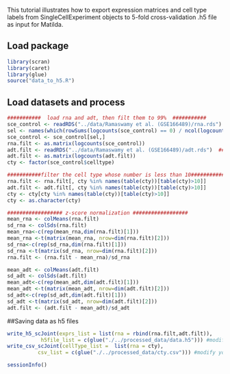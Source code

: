 This tutorial illustrates how to export expression matrices and cell type labels from SingleCellExperiment objects to 5-fold cross-validation .h5 file as input for Matilda.

## Load package
```r
library(scran)
library(caret)
library(glue)
source("data_to_h5.R")
```

## Load datasets and process 
```r
###########  load rna and adt, then filt them to 99%  ###########
sce_control <- readRDS("../data/Ramaswamy et al. (GSE166489)/rna.rds") ##modify your path here
sel <- names(which(rowSums(logcounts(sce_control) == 0) / ncol(logcounts(sce_control)) < 0.99))
sce_control <- sce_control[sel,]
rna.filt <- as.matrix(logcounts(sce_control))
adt.filt <- readRDS("../data/Ramaswamy et al. (GSE166489)/adt.rds")  ##modify your path here
adt.filt <- as.matrix(logcounts(adt.filt))
cty <- factor(sce_control$celltype)

###########filter the cell type whose number is less than 10###########
rna.filt <- rna.filt[, cty %in% names(table(cty))[table(cty)>10]]
adt.filt <- adt.filt[, cty %in% names(table(cty))[table(cty)>10]]
cty <- cty[cty %in% names(table(cty))[table(cty)>10]]
cty <- as.character(cty)

################## z-score normalization ##################
mean_rna <- colMeans(rna.filt)
sd_rna <- colSds(rna.filt)
mean_rna<-c(rep(mean_rna,dim(rna.filt)[1]))
mean_rna <-t(matrix(mean_rna, nrow=dim(rna.filt)[2]))
sd_rna<-c(rep(sd_rna,dim(rna.filt)[1]))
sd_rna <-t(matrix(sd_rna, nrow=dim(rna.filt)[2]))
rna.filt <- (rna.filt - mean_rna)/sd_rna

mean_adt <- colMeans(adt.filt)
sd_adt <- colSds(adt.filt)
mean_adt<-c(rep(mean_adt,dim(adt.filt)[1]))
mean_adt <-t(matrix(mean_adt, nrow=dim(adt.filt)[2]))
sd_adt<-c(rep(sd_adt,dim(adt.filt)[1]))
sd_adt <-t(matrix(sd_adt, nrow=dim(adt.filt)[2]))
adt.filt <- (adt.filt - mean_adt)/sd_adt
```


##Saving data as h5 files
```r
write_h5_scJoint(exprs_list = list(rna = rbind(rna.filt,adt.filt)), 
           h5file_list = c(glue("./../processed_data/data.h5"))) #modify your path here
write_csv_scJoint(cellType_list =  list(rna = cty),
          csv_list = c(glue("./../processed_data/cty.csv"))) #modify your path here
```

```r
sessionInfo()
```
